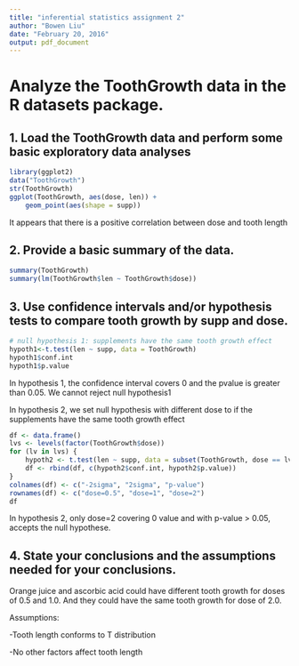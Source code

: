 ```yaml
---
title: "inferential statistics assignment 2"
author: "Bowen Liu"
date: "February 20, 2016"
output: pdf_document
---
```


# Analyze the ToothGrowth data in the R datasets package.

## 1. Load the ToothGrowth data and perform some basic exploratory data analyses

```r
library(ggplot2)
data("ToothGrowth")
str(ToothGrowth)
ggplot(ToothGrowth, aes(dose, len)) +
    geom_point(aes(shape = supp))
```

It appears that there is a positive correlation between dose and tooth length

## 2. Provide a basic summary of the data.

```r
summary(ToothGrowth)
summary(lm(ToothGrowth$len ~ ToothGrowth$dose))
```

## 3. Use confidence intervals and/or hypothesis tests to compare tooth growth by supp and dose.
```r
# null hypothesis 1: supplements have the same tooth growth effect
hypoth1<-t.test(len ~ supp, data = ToothGrowth)
hypoth1$conf.int
hypoth1$p.value
```

In hypothesis 1, the confidence interval covers 0 and the pvalue is greater than 0.05. We cannot reject null hypothesis1


In hypothesis 2, we set null hypothesis with different dose to if the supplements have the same tooth growth effect

```r
df <- data.frame()
lvs <- levels(factor(ToothGrowth$dose))
for (lv in lvs) {
    hypoth2 <- t.test(len ~ supp, data = subset(ToothGrowth, dose == lv))
    df <- rbind(df, c(hypoth2$conf.int, hypoth2$p.value))
}
colnames(df) <- c("-2sigma", "2sigma", "p-value")
rownames(df) <- c("dose=0.5", "dose=1", "dose=2")
df
```

In hypothesis 2, only dose=2 covering 0 value and with p-value > 0.05, accepts the null hypothese.

## 4. State your conclusions and the assumptions needed for your conclusions.
Orange juice and ascorbic acid could have different tooth growth for doses of 0.5 and 1.0. And they could have the same tooth growth for dose of 2.0.

Assumptions:

-Tooth length conforms to T distribution

-No other factors affect tooth length